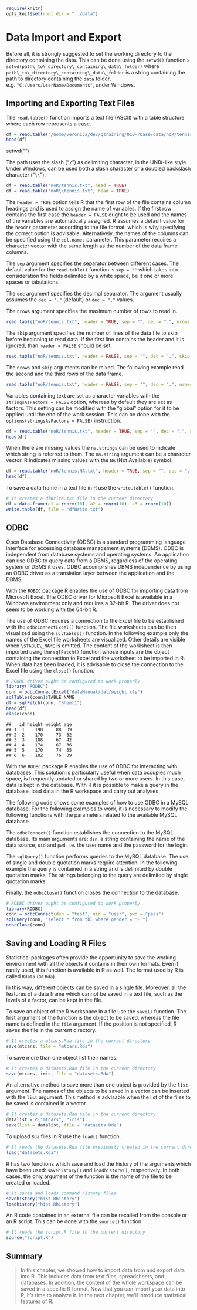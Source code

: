 
```r
require(knitr)
opts_knit$set(root.dir = "../data")
```

# Data Import and Export

Before all, it is strongly suggested to set the working directory to the directory containing the data. This can be done using the `setwd()` function
`> setwd(path\_to\_directory\_containing\_data\_folder)`
where `path\_to\_directory\_containing\_data\_folder` is a string containing the path to directory containing the `data` folder, e.g. `"C:/Users/UserName/Documents"`, under Windows.



## Importing and Exporting Text Files

The `read.table()` function imports a text file (ASCII) with a table structure where each row represents a case.

```r
df = read.table("/home/veronica/dev/qtraining/010-rbase/data/noR/tennis.txt", header = TRUE, sep = "", dec = ".")
head(df)
```
setwd("")

The path uses the slash ("`/`") as delimiting character, in the UNIX-like style. Under Windows, can be used both a slash character or a doubled backslash character ("`\\`").

```r
df = read.table("noR/tennis.txt", head = TRUE)
df = read.table("noR\\tennis.txt", head = TRUE)
```


The `header = TRUE` option tells R that the first row of the file contains column headings and is used to assign the name of variables. If the first row contains the first case the `header = FALSE` ought to be used and the names of the variables are automatically assigned. R assumes a default value for the `header` parameter according to the file format, which is why specifying the correct option is advisable.  Alternatively, the names of the columns can be specified using the `col.names` parameter. This parameter requires a character vector with the same length as the number of the data frame columns.

The `sep` argument specifies the separator between different cases. The default value for the `read.table()` function is `sep = ""` which takes into consideration the fields delimited by a white space, be it one or more spaces or tabulations.

The `dec` argument specifies the decimal separator. The argument usually assumes the `dec = "."`  (default) or `dec = ","` values.

The `nrows` argument specifies the maximum number of rows to read in.

```r
read.table("noR/tennis.txt", header = TRUE, sep = "", dec = ".", nrows = 3)
```

The `skip` argument specifies the number of lines of the data file to skip before beginning to read data. If the first line contains the header and it is ignored, than `header = FALSE` should be set.

```r
read.table("noR/tennis.txt", header = FALSE, sep = "", dec = ".", skip = 2)
```

The `nrows` and `skip` arguments can be mixed. The following example read the second and the third rows of the data frame.

```r
read.table("noR/tennis.txt", header = FALSE, sep = "", dec = ".", nrows = 2, skip = 2)
```

Variables containing text are set as character variables with the `stringsAsFactors = FALSE` option, whereas by default they are set as factors. This setting can be modified with the "global" option for it to be applied until the end of the work session. This can be done with the `options(stringsAsFactors = FALSE)` instruction.

```r
df = read.table("noR/tennis.txt", header = TRUE, sep = "", dec = ".", stringsAsFactors = FALSE)
head(df)
```

When there are missing values the `na.strings` can be used to indicate which string is referred to them. The `na.string` argument can be a character vector. R indicates missing values with the `NA` (Not Available) symbol.

```r
df = read.table("noR/tennis.NA.txt", header = TRUE, sep = "", dec = ".", na.strings = c("MC", "ND"), stringsAsFactors = FALSE)
head(df)
```

To save a data frame in a text file in R use the `write.table()` function.

```r
# It creates a dfWrite.txt file in the current directory
df = data.frame(a1 = rnorm(10), a2 = rnorm(10), a3 = rnorm(10))
write.table(df, file = "dfWrite.txt")
```


## ODBC

Open Database Connectivity (ODBC) is a standard programming language interface for accessing database management systems (DBMS). ODBC is independent from database systems and operating systems. An application can use ODBC to query data from a DBMS, regardless of the operating system or DBMS it uses. ODBC accomplishes DBMS independence by using an ODBC driver as a translation layer between the application and the DBMS.

With the `ROBDC` package R enables the use of ODBC for importing data from Microsoft Excel. The ODBC driver for Microsoft Excel is available in a Windows environment only and requires a 32-bit R. The driver does not seem to be working with the 64-bit R.

The use of ODBC requires a connection to the Excel file to be established with the `odbcConnectExcel()` function. The file worksheets can be then visualized using the `sqlTables()` function. In the following example only the names of the Excel file worksheets are visualized. Other details are visible when `\$TABLE\_NAME` is omitted. The content of the worksheet is then imported using the `sqlFetch()` function whose inputs are the object containing the connection to Excel and the worksheet to be imported in R. When data has been loaded, it is advisable to close the connection to the Excel file using the `close()` function.

```r
# RODBC driver ought be configured to work properly
library("RODBC")
conn = odbcConnectExcel("dataManual/dat/weight.xls")
sqlTables(conn)$TABLE_NAME
df = sqlFetch(conn, "Sheet1")
head(df)
close(conn)
```

```
##   id height weight age
## 1  1    190     88  39
## 2  2    170     73  32
## 3  3    188     67  42
## 4  4    174     67  36
## 5  5    170     74  55
## 6  6    182     76  39
```

With the `RODBC` package R enables the use of ODBC for interacting with databases. This solution is particularly useful when data occupies much space, is frequently updated or shared by two or more users. In this case, data is kept in the database. With R it is possible to make a query in the database, load data in the R workspace and carry out analyses.

The following code shows some examples of how to use ODBC in a MySQL database. For the following examples to work, it is necessary to modify the following functions with the parameters related to the available MySQL database.

The `odbcConnect()` function establishes the connection to the MySQL database. Its main arguments are: `dsn`, a string containing the name of the data source, `uid` and `pwd`, i.e. the user name and the password for the login.\

The `sqlQuery()` function performs queries to the MySQL database. The use of single and double quotation marks require attention. In the following example the query is contained in a string and is delimited by double quotation marks. The strings belonging to the query are delimited by single quotation marks.

Finally, the `odbcClose()` function closes the connection to the database.

```r
# RODBC driver ought be configured to work properly
library(RODBC)
conn = odbcConnect(dsn = "test", uid = "user", pwd = "pass")
sqlQuery(conn, "select * from tbl where gender = 'F'") 
odbcClose(conn)
```


## Saving and Loading R Files

Statistical packages often provide the opportunity to save the working environment with all the objects it contains in their own formats. Even if rarely used, this function is available in R as well. The format used by R is called `Rdata` (or `Rda`).

In this way, different objects can be saved in a single file. Moreover, all the features of a data frame which cannot be saved in a text file, such as the levels of a factor, can be kept in the file. 

To save an object of the R workspace in a file use the `save()` function. The first argument of the function is the object to be saved, whereas the file name is defined in the `file` argument. If the position is not specified, R saves the file in the current directory.

```r
# It creates a mtcars.Rda file in the current directory
save(mtcars, file = "mtcars.Rda")
```

To save more than one object list their names.

```r
# It creates a datasets.Rda file in the current directory
save(mtcars, iris, file = "datasets.Rda")
```

An alternative method to save more than one object is provided by the `list` argument. The names of the objects to be saved in a vector can be inserted with the `list` argument. This method is advisable when the list of the files to be saved is contained in a vector.

```r
# It creates a datasets.Rda file in the current directory
datalist = c("mtcars", "iris")
save(list = datalist, file = "datasets.Rda")
```

To upload `Rda` files in R use the `load()` function.

```r
# It reads the datasets.Rda file previously created in the current directory
load("datasets.Rda")
```

R has two functions which save and load the history of the arguments which have been used: `savehistory()` and `loadhistory()`, respectively. In both cases, the only argument of the function is the name of the file to be created or loaded.

```r
# It saves and loads command history files
savehistory("hist.Rhistory")
loadhistory("hist.Rhistory")
```

An R code contained in an external file can be recalled from the console or an R script. This can be done with the `source()` function.

```r
# It reads the script.R file in the current directory
source("script.R")
``` 



## Summary
> In this chapter, we showed how to import data from and export data into R. This includes data from text files, spreadsheets, and databases. In addition, the content of the whole workspace can be saved in a specific R format.  Now that you can import your data into R, it's time to analyze it. In the next chapter, we'll introduce statistical features of R.
